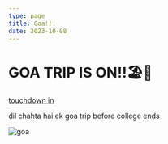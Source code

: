 ```yaml
---
type: page
title: Goa!!!
date: 2023-10-08
---
```


# GOA TRIP IS ON!!🏖️🍻

<script src="https://cdn.logwork.com/widget/countdown.js"></script>
<a href="https://logwork.com/countdown-1ccv" class="countdown-timer" data-style="columns" data-timezone="Asia/Kolkata" data-date="2023-10-19 06:00">touchdown in</a>

dil chahta hai ek goa trip before college ends

![goa](https://imgstaticcontent.lbb.in/lbbnew/wp-content/uploads/sites/9/2017/01/DilChahtaHai-f.jpg)